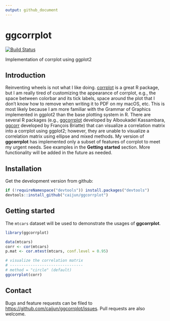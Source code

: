 ```yaml
---
output: github_document
---
```


# ggcorrplot

[![Build Status](https://travis-ci.org/caijun/ggcorrplot.svg?branch=master)](https://travis-ci.org/caijun/ggcorrplot)

Implementation of corrplot using ggplot2

## Introduction

Reinventing wheels is not what I like doing. [corrplot](https://CRAN.R-project.org/package=corrplot) is a great R package, but I am really tired of customizing the appearance of corrplot, e.g., the space between colorbar and its tick labels, space around the plot that I don't know how to remove when writing it to PDF on my macOS, etc. This is most likely because I am more familiar with the Grammar of Graphics implemented in ggplot2 than the base plotting system in R. There are several R packages (e.g., [ggcorrplot](https://github.com/kassambara/ggcorrplot) developed by Alboukadel Kassambara, [ggcorr](https://github.com/briatte/ggcorr) developed by François Briatte) that can visualize a correlation matrix into a corrplot using ggplot2; however, they are unable to visualize a correlation matrix using ellipse and mixed methods. My version of **ggcorrplot** has implemented only a subset of features of corrplot to meet my urgent needs. See examples in the **Getting started** section. More functionality will be added in the future as needed.

## Installation

Get the development version from github:

```r
if (!requireNamespace("devtools")) install.packages("devtools")
devtools::install_github("caijun/ggcorrplot")
```

## Getting started

The `mtcars` dataset will be used to demonstrate the usages of **ggcorrplot**. 

```r
library(ggcorrplot)

data(mtcars)
corr <- cor(mtcars)
p.mat <- cor.mtest(mtcars, conf.level = 0.95)

# visualize the correlation matrix
# --------------------------------
# method = "circle" (default)
ggcorrplot(corr)
```

## Contact

Bugs and feature requests can be filed to
<https://github.com/caijun/ggcorrplot/issues>. Pull requests are also welcome.
